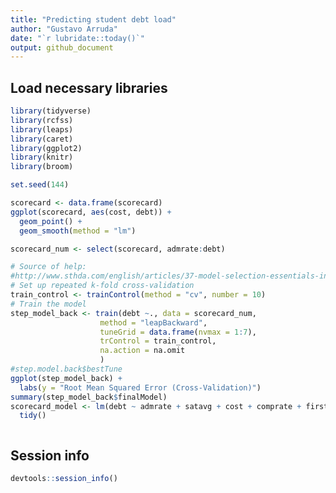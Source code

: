 ```yaml
---
title: "Predicting student debt load"
author: "Gustavo Arruda"
date: "`r lubridate::today()`"
output: github_document
---
```


## Load necessary libraries

```r
library(tidyverse)
library(rcfss)
library(leaps)
library(caret)
library(ggplot2)
library(knitr)
library(broom)

set.seed(144)
```

```r

scorecard <- data.frame(scorecard)
ggplot(scorecard, aes(cost, debt)) +
  geom_point() +
  geom_smooth(method = "lm")

scorecard_num <- select(scorecard, admrate:debt)

# Source of help:
#http://www.sthda.com/english/articles/37-model-selection-essentials-in-r/154-stepwise-regression-essentials-in-r/
# Set up repeated k-fold cross-validation
train_control <- trainControl(method = "cv", number = 10)
# Train the model
step_model_back <- train(debt ~., data = scorecard_num,
                    method = "leapBackward", 
                    tuneGrid = data.frame(nvmax = 1:7),
                    trControl = train_control,
                    na.action = na.omit
                    )
#step.model.back$bestTune
ggplot(step_model_back) +
  labs(y = "Root Mean Squared Error (Cross-Validation)")
summary(step_model_back$finalModel)
scorecard_model <- lm(debt ~ admrate + satavg + cost + comprate + firstgen, data = scorecard) %>%
  tidy()


```
```r




```

## Session info

```r
devtools::session_info()
```

